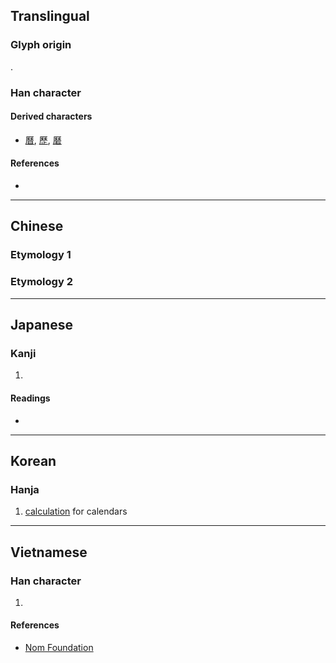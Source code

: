 {{character info/new}}
{{also|麻}}
==Translingual==

===Glyph origin===
{{Han etym}}
{{Han compound|厂|秝|c1=s|c2=p|ls=psc}}.

===Han character===
{{Han char|rn=27|rad=厂|as=10|sn=12|four=71294|canj=MHDD|ids=⿸厂秝}}

====Derived characters====
* [[曆]], [[歷]], [[磿]]

====References====
* {{Han ref|kx=0162.200|dkj=02991|dj=0370.070|hdz=10076.020|uh=53A4|ud=21412|bh=D864|bd=55396}}

----

==Chinese==

===Etymology 1===
{{zh-see|歷|v}}

===Etymology 2===
{{zh-see|曆|v}}

----

==Japanese==

===Kanji===
{{ja-kanji|grade=|rs=厂10}}

# {{defn|lang=ja|sort=厂10}}

====Readings====
* {{ja-readings|on=[[れき]] (reki), [[りゃく]] (ryaku)|kun=[[おさめる]] (osameru)}}

----

==Korean==

===Hanja===
{{ko-hanja|hangeul=력|rv=ryeok|mr=ryŏk}}

# [[calculation]] for calendars

----

==Vietnamese==

===Han character===
{{vi-readings|rs=厂10|hanviet=lịch}}

# {{defn|lang=vi|sort=厂10}}

====References====
* [http://nomfoundation.org/common/nom_details.php?codepoint=53a4 Nom Foundation]